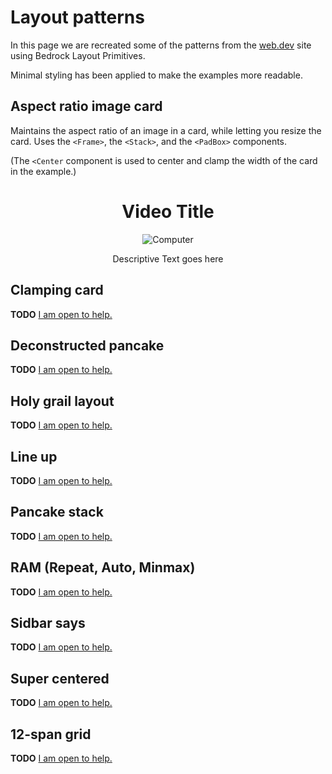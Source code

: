 
<Meta title="Examples/web.dev" />

# Layout patterns

In this page we are recreated some of the patterns from the [web.dev](https://web.dev/layout) site using Bedrock Layout Primitives.

Minimal styling has been applied to make the examples more readable.

## Aspect ratio image card

Maintains the aspect ratio of an image in a card, while letting you resize the card. Uses the `<Frame>`, the `<Stack>`, and the `<PadBox>` components.

(The `<Center` component is used to center and clamp the width of the card in the example.)

<Preview withToolbar withSource="open">
  <Story name="Aspect ratio image card">
    <Center maxWidth="50%">
      <PadBox
        as={Stack}
        gutter="lg"
        padding="xl"
        style={{ border: "1px solid black" }}
      >
        <h1>Video Title</h1>
        <Frame ratio={[16, 9]}>
          <img src={jacketPic} alt="Computer" />
        </Frame>
        <p>Descriptive Text goes here</p>
      </PadBox>
    </Center>
  </Story>
</Preview>

## Clamping card

**TODO** [I am open to help.](/?path=/story/contributing--page)

## Deconstructed pancake

**TODO** [I am open to help.](/?path=/story/contributing--page)

## Holy grail layout

**TODO** [I am open to help.](/?path=/story/contributing--page)

## Line up

**TODO** [I am open to help.](/?path=/story/contributing--page)

## Pancake stack

**TODO** [I am open to help.](/?path=/story/contributing--page)

## RAM (Repeat, Auto, Minmax)

**TODO** [I am open to help.](/?path=/story/contributing--page)

## Sidbar says

**TODO** [I am open to help.](/?path=/story/contributing--page)

## Super centered

**TODO** [I am open to help.](/?path=/story/contributing--page)

## 12-span grid

**TODO** [I am open to help.](/?path=/story/contributing--page)
